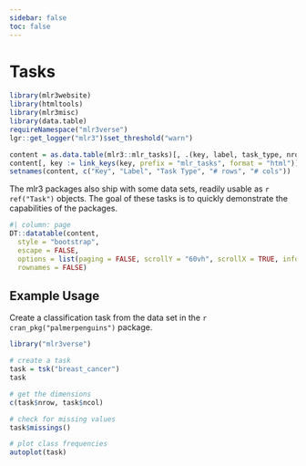 ```yaml
---
sidebar: false
toc: false
---
```


# Tasks

```r
library(mlr3website)
library(htmltools)
library(mlr3misc)
library(data.table)
requireNamespace("mlr3verse")
lgr::get_logger("mlr3")$set_threshold("warn")

content = as.data.table(mlr3::mlr_tasks)[, .(key, label, task_type, nrow, ncol)]
content[, key := link_keys(key, prefix = "mlr_tasks", format = "html")]
setnames(content, c("Key", "Label", "Task Type", "# rows", "# cols"))
```

The mlr3 packages also ship with some data sets, readily usable as `r ref("Task")` objects.
The goal of these tasks is to quickly demonstrate the capabilities of the packages.

```r
#| column: page
DT::datatable(content,
  style = "bootstrap",
  escape = FALSE,
  options = list(paging = FALSE, scrollY = "60vh", scrollX = TRUE, info = FALSE),
  rownames = FALSE)
```

## Example Usage

Create a classification task from the data set in the `r cran_pkg("palmerpenguins")` package.

```r
library("mlr3verse")

# create a task
task = tsk("breast_cancer")
task

# get the dimensions
c(task$nrow, task$ncol)

# check for missing values
task$missings()

# plot class frequencies
autoplot(task)
```
